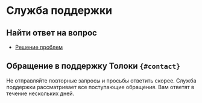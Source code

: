 # Служба поддержки

## Найти ответ на вопрос

- [Решение проблем](../troubleshooting)

## Обращение в поддержку Толоки `{#contact}`
<Note mode="note" title="Примечание">

Не отправляйте повторные запросы и просьбы ответить скорее. Служба поддержки рассматривает все поступающие обращения. Вам ответят в течение нескольких дней.

</Note>

<TolokersSupportForm lang="ru" />